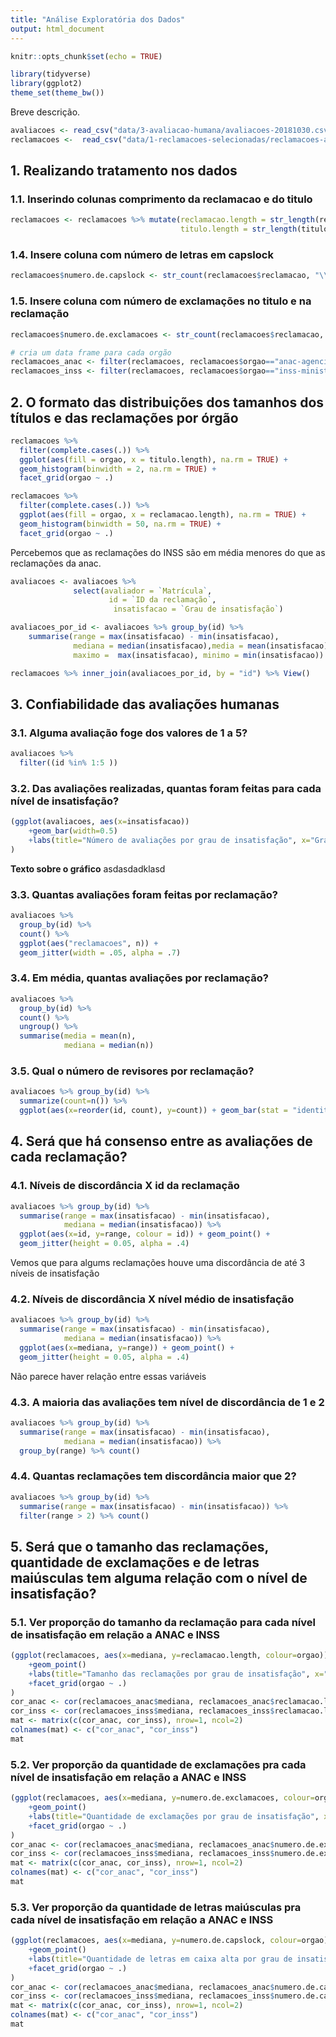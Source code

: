 ```yaml
---
title: "Análise Exploratória dos Dados"
output: html_document
---
```


```r
knitr::opts_chunk$set(echo = TRUE)

library(tidyverse)
library(ggplot2)
theme_set(theme_bw())
```

Breve descrição.


```r
avaliacoes <- read_csv("data/3-avaliacao-humana/avaliacoes-20181030.csv")
reclamacoes <-  read_csv("data/1-reclamacoes-selecionadas/reclamacoes-avaliadas.csv")
```

## 1. Realizando tratamento nos dados
### 1.1. Inserindo colunas comprimento da reclamacao e do titulo
```r
reclamacoes <- reclamacoes %>% mutate(reclamacao.length = str_length(reclamacao),
                                      titulo.length = str_length(titulo))
```

### 1.4. Insere coluna com número de letras em capslock
```r
reclamacoes$numero.de.capslock <- str_count(reclamacoes$reclamacao, "\\b[A-Z]{2,}\\b")
```

### 1.5. Insere coluna com número de exclamações no titulo e na reclamação
```r
reclamacoes$numero.de.exclamacoes <- str_count(reclamacoes$reclamacao, "!")
```

```r
# cria um data frame para cada orgão
reclamacoes_anac <- filter(reclamacoes, reclamacoes$orgao=="anac-agencia-nacional-de-aviacao-civil")
reclamacoes_inss <- filter(reclamacoes, reclamacoes$orgao=="inss-ministerio-da-previdencia-social")
```


## 2. O formato das distribuições dos tamanhos dos títulos e das reclamações por órgão
```r
reclamacoes %>% 
  filter(complete.cases(.)) %>% 
  ggplot(aes(fill = orgao, x = titulo.length), na.rm = TRUE) + 
  geom_histogram(binwidth = 2, na.rm = TRUE) + 
  facet_grid(orgao ~ .)

reclamacoes %>% 
  filter(complete.cases(.)) %>% 
  ggplot(aes(fill = orgao, x = reclamacao.length), na.rm = TRUE) + 
  geom_histogram(binwidth = 50, na.rm = TRUE) + 
  facet_grid(orgao ~ .)
```

Percebemos que as reclamações do INSS são em média menores do que as reclamações da anac.

```r
avaliacoes <- avaliacoes %>% 
              select(avaliador = `Matrícula`, 
                      id = `ID da reclamação`, 
                       insatisfacao = `Grau de insatisfação`)

avaliacoes_por_id <- avaliacoes %>% group_by(id) %>% 
    summarise(range = max(insatisfacao) - min(insatisfacao),
              mediana = median(insatisfacao),media = mean(insatisfacao),
              maximo =  max(insatisfacao), minimo = min(insatisfacao))

reclamacoes %>% inner_join(avaliacoes_por_id, by = "id") %>% View()
```


## 3. Confiabilidade das avaliações humanas
### 3.1. Alguma avaliação foge dos valores de 1 a 5?
```r
avaliacoes %>% 
  filter((id %in% 1:5 ))
```

### 3.2. Das avaliações realizadas, quantas foram feitas para cada nível de insatisfação?
```r
(ggplot(avaliacoes, aes(x=insatisfacao))
    +geom_bar(width=0.5)
    +labs(title="Número de avaliações por grau de insatisfação", x="Grau de insatisfação", y="Quantidade de avaliações")
)
```

**Texto sobre o gráfico** asdasdadklasd

### 3.3. Quantas avaliações foram feitas por reclamação?
```r
avaliacoes %>% 
  group_by(id) %>% 
  count() %>% 
  ggplot(aes("reclamacoes", n)) + 
  geom_jitter(width = .05, alpha = .7)
```
    
### 3.4. Em média, quantas avaliações por reclamação?
```r
avaliacoes %>% 
  group_by(id) %>% 
  count() %>%
  ungroup() %>% 
  summarise(media = mean(n), 
            mediana = median(n))
```

### 3.5. Qual o número de revisores por reclamação?
```r
avaliacoes %>% group_by(id) %>% 
  summarize(count=n()) %>% 
  ggplot(aes(x=reorder(id, count), y=count)) + geom_bar(stat = "identity")
```


## 4. Será que há consenso entre as avaliações de cada reclamação?
### 4.1. Níveis de discordância X id da reclamação
```r
avaliacoes %>% group_by(id) %>% 
  summarise(range = max(insatisfacao) - min(insatisfacao),
            mediana = median(insatisfacao)) %>% 
  ggplot(aes(x=id, y=range, colour = id)) + geom_point() +
  geom_jitter(height = 0.05, alpha = .4)
```

Vemos que para algums reclamações houve uma discordância de até 3 níveis de insatisfação

### 4.2. Níveis de discordância X nível médio de insatisfação
```r
avaliacoes %>% group_by(id) %>% 
  summarise(range = max(insatisfacao) - min(insatisfacao),
            mediana = median(insatisfacao)) %>% 
  ggplot(aes(x=mediana, y=range)) + geom_point() +
  geom_jitter(height = 0.05, alpha = .4)
```

Não parece haver relação entre essas variáveis

### 4.3. A maioria das avaliações tem nível de discordância de 1 e 2
```r
avaliacoes %>% group_by(id) %>% 
  summarise(range = max(insatisfacao) - min(insatisfacao),
            mediana = median(insatisfacao)) %>% 
  group_by(range) %>% count()
```

### 4.4. Quantas reclamações tem discordância maior que 2?
```r
avaliacoes %>% group_by(id) %>% 
  summarise(range = max(insatisfacao) - min(insatisfacao)) %>% 
  filter(range > 2) %>% count()
```


## 5. Será que o tamanho das reclamações, quantidade de exclamações e de letras maiúsculas tem alguma relação com o nível de insatisfação?
### 5.1. Ver proporção do tamanho da reclamação para cada nível de insatisfação em relação a ANAC e INSS
```r
(ggplot(reclamacoes, aes(x=mediana, y=reclamacao.length, colour=orgao))
    +geom_point()
    +labs(title="Tamanho das reclamações por grau de insatisfação", x="Grau de insatisfação geral", y="Quantidade de caracteres da reclamação")
    +facet_grid(orgao ~ .)
)
cor_anac <- cor(reclamacoes_anac$mediana, reclamacoes_anac$reclamacao.length)
cor_inss <- cor(reclamacoes_inss$mediana, reclamacoes_inss$reclamacao.length)
mat <- matrix(c(cor_anac, cor_inss), nrow=1, ncol=2)
colnames(mat) <- c("cor_anac", "cor_inss")
mat
```

### 5.2. Ver proporção da quantidade de exclamações pra cada nível de insatisfação em relação a ANAC e INSS
```r
(ggplot(reclamacoes, aes(x=mediana, y=numero.de.exclamacoes, colour=orgao))
    +geom_point()
    +labs(title="Quantidade de exclamações por grau de insatisfação", x="Grau de insatisfação geral", y="Quantidade de exclamações")
    +facet_grid(orgao ~ .)
)
cor_anac <- cor(reclamacoes_anac$mediana, reclamacoes_anac$numero.de.exclamacoes)
cor_inss <- cor(reclamacoes_inss$mediana, reclamacoes_inss$numero.de.exclamacoes)
mat <- matrix(c(cor_anac, cor_inss), nrow=1, ncol=2)
colnames(mat) <- c("cor_anac", "cor_inss")
mat
```

### 5.3. Ver proporção da quantidade de letras maiúsculas pra cada nível de insatisfação em relação a ANAC e INSS
```r
(ggplot(reclamacoes, aes(x=mediana, y=numero.de.capslock, colour=orgao))
    +geom_point() 
    +labs(title="Quantidade de letras em caixa alta por grau de insatisfação", x="Grau de insatisfação geral", y="Quantidade de palavras em caixa alta")
    +facet_grid(orgao ~ .)
)
cor_anac <- cor(reclamacoes_anac$mediana, reclamacoes_anac$numero.de.capslock)
cor_inss <- cor(reclamacoes_inss$mediana, reclamacoes_inss$numero.de.capslock)
mat <- matrix(c(cor_anac, cor_inss), nrow=1, ncol=2)
colnames(mat) <- c("cor_anac", "cor_inss")
mat
```
